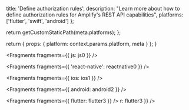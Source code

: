 
  title: 'Define authorization rules',
  description:
    "Learn more about how to define authorization rules for Amplify's REST API capabilities",
  platforms: ['flutter', 'swift', 'android']
};

  return getCustomStaticPath(meta.platforms);
};

  return {
    props: {
      platform: context.params.platform,
      meta
    }
  };
}


<Fragments fragments={{ js: js0 }} />


<Fragments fragments={{ 'react-native': reactnative0 }} />


<Fragments fragments={{ ios: ios1 }} />


<Fragments fragments={{ android: android2 }} />


<Fragments fragments={{ flutter: flutter3 }} />
r: flutter3 }} />

